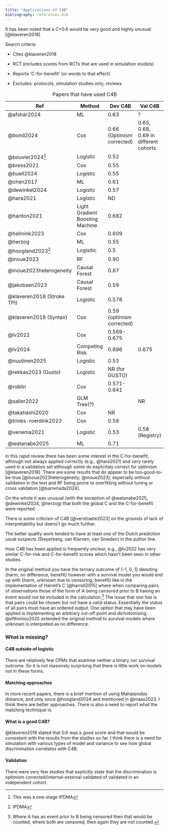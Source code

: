 ```yaml
---
title: "Applications of C4B"
bibliography: references.bib
---
```


It has been noted that a C\>0.6 would be very good and highly unusual [@klaveren2018]

Search criteria

-   Cites @klaveren2018

-   RCT (includes scores from RCTs that are used in simulation studies)

-   Reports 'C-for-benefit' (or words to that effect)

-   Excludes: protocols, simulation studies only, reviews

| Ref | Method | Dev C4B | Val C4B |
|----|----|----|----|
| @afshar2024 | ML | 0.63 | ? |
| @bond2024 | Cox | 0.66 (Optimism corrected) | 0.65, 0.68, 0.69 in different cohorts |
| @bouvier2024[^1] | Logistic | 0.52 |  |
| @bress2021 | Cox | 0.55 |  |
| @buell2024 | Logistic | 0.55 |  |
| @chen2017 | ML | 0.61 |  |
| @dewinkel2024 | Logistic | 0.57 |  |
| @hara2021 | Logistic | ND |  |
| @hariton2021 | Light Gradient Boosting Machine | 0.682 |  |
| @helmink2023 | Cox | 0.609 |  |
| @herzog | ML | 0.55 |  |
| @hoogland2023[^2] | Logisitic | 0.5 |  |
| @inoue2023 | RF | 0.90 |  |
| @inoue2023heterogeneity | Causal Forest | 0.87 |  |
| @jakobsen2023 | Causal Forest | 0.59 |  |
| @klaveren2018 (Stroke TPI) | Logistic | 0.578 |  |
| @klaveren2018 (Syntax) | Cox | 0.59 (optimism corrected) |  |
| @lv2022 | Cox | 0.569-0.675 |  |
| @lv2024 | Competing Risk | 0.696 | 0.675 |
| @nuutinen2025 | Logistic | 0.53 |  |
| @rekkas2023 (Gusto) | Logistic | NR (for GUSTO) |  |
| @roblin | Cox | 0.571-0.641 |  |
| @saller2022 | GLM Tree(?) |  | NR |
| @takahashi2020 | Cox | NR |  |
| @trinks-roerdink2023 | Cox | 0.58 |  |
| @venema2021 | Logistic | 0.53 | 0.58 (Registry) |
| @watanabe2025 | ML | 0.71 |  |

: Papers that have used C4B

[^1]: This was a one-stage IPDMA

[^2]: IPDMA

In this rapid review there has been some interest in the C-for-benefit, although not always applied correctly (e.g., @hara2021) and very rarely used in a validation set although some do explicitaly correct for optimism [@klaveren2018]. There are some results that do appear to be too-good-to-be-true [@inoue2023heterogeneity; @inoue2023], especially without validation in the text and RF being prone to overfitting without tuning or cross validation [@barreñada2024].

On the whole it was unusual (with the exception of @watanabe2025, @dewinkel2024, @herzog) that both the global C and the C-for-benefit were reported.

There is some criticism of C4B [@verstraete2023] on the grounds of lack of interpretability but doens't go much further.

The better quality work tended to have at least one of the Dutch prediction usual suspects (Steyerberg, van Klarven, van Smeden) in the author line.

How C4B has been applied is frequently unclear, e.g., @lv2022 has very similar C-for-risk and C-for-benefit scores which hasn't been seen in other studies.

In the original method you have the ternary outcome of {-1, 0, 1} denoting {harm, no difference, benefit} however with a survival model you would end up with {harm, unknown due to censoring, benefit} like in the implementation of Harrell's C [@harrell2015] where when comparing pairs of observations those of the form of A being censored prior to B having an event would not be included in the calculation.[^3] The issue that one has is that pairs could be chosen but not have a valid status. Essentially the status of all pairs must have an ordered output. One option that may have been applied is implementing an arbitrary cut-off point and dichotomising. @efthimiou2025 extended the original method to survival models where unknown is interpreted as no difference.

[^3]: Where A has an event prior to B being censored then that would be counted, where both are censored, then again they are not counted.

### What is missing?

#### C4B outside of logistic

There are relatively few CPMs that examine neither a binary nor survival outcome. So it is not massively surprising that there is little work on models not in these forms.

#### Matching approaches

In more recent papers, there is a brief mention of using Mahalanobis distance, and only since @hoogland2024 and mentioned in @maas2023. I think there are better approaches. There is also a need to report what the matching technique is.

#### What is a good C4B?

@klaveren2018 stated that 0.6 was a good score and that would be consistent with the results from the studies so far. I think there is a need for simulation with various types of model and variance to see how global discrimination correlates with C4B.

#### Validation

There were very few studies that explicitly state that the discrimination is optimism corrected/internal-external validated of validated in an independent cohort.
